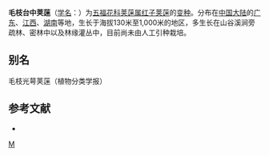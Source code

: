 {{Infraspeciesbox
| genus = Viburnum
| species = formosanum
| varietas = pubigerum
| authority = (Hsu) Hsu
}}

'''毛枝台中荚蒾'''（[[学名|学名]]：{{lang|la|''Viburnum formosanum'' var. ''pubigerum''}}）为[[五福花科|五福花科]][[荚蒾属|荚蒾属]][[红子荚蒾|红子荚蒾]]的[[变种|变种]]。分布在[[中国大陆|中国大陆]]的[[广东|广东]]、[[江西|江西]]、[[湖南|湖南]]等地，生长于海拔130米至1,000米的地区，多生长在山谷溪涧旁疏林、密林中以及林缘灌丛中，目前尚未由人工引种栽培。

== 别名 ==
毛枝光萼荚蒾（植物分类学报）

== 参考文献 ==
<div class="references-small">
* {{cite web| url =http://www.bioinfo.cn/db05/KmzwSpecies.php?action=view&id=24317| title =毛枝台中荚蒾（变种）| work =《中国高等植物数据库全库》| publisher =中国科学院微生物研究所| author =昆明植物研究所| accessdate =2009-02-25| deadurl =yes| archiveurl =https://web.archive.org/web/20160305044354/http://www.bioinfo.cn/db05/KmzwSpecies.php?action=view&id=24317| archivedate =2016-03-05}}
</div>

{{Taxonbar}}
[[Category:荚蒾属|M]]